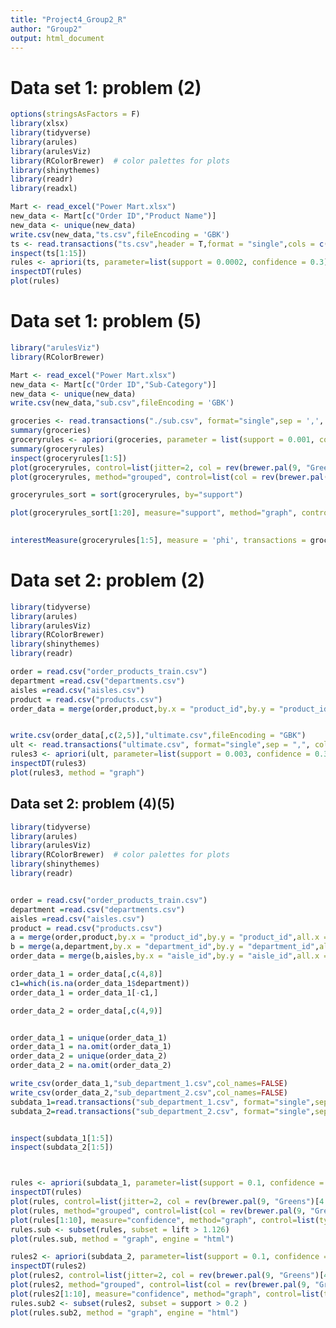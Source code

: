 ---
title: "Project4_Group2_R"
author: "Group2"
output: html_document
---

# Data set 1: problem (2)
```{r}
options(stringsAsFactors = F)
library(xlsx)
library(tidyverse)
library(arules)
library(arulesViz)
library(RColorBrewer)  # color palettes for plots
library(shinythemes)   
library(readr)
library(readxl)

Mart <- read_excel("Power Mart.xlsx")
new_data <- Mart[c("Order ID","Product Name")]
new_data <- unique(new_data)
write.csv(new_data,"ts.csv",fileEncoding = 'GBK')
ts <- read.transactions("ts.csv",header = T,format = "single",cols = c(2,3),sep = ",")
inspect(ts[1:15])
rules <- apriori(ts, parameter=list(support = 0.0002, confidence = 0.3))
inspectDT(rules)
plot(rules)
```

# Data set 1: problem (5)
```{r}
library("arulesViz")
library(RColorBrewer)

Mart <- read_excel("Power Mart.xlsx")
new_data <- Mart[c("Order ID","Sub-Category")]
new_data <- unique(new_data)
write.csv(new_data,"sub.csv",fileEncoding = 'GBK')

groceries <- read.transactions("./sub.csv", format="single",sep = ',', col = c(2,3))
summary(groceries)
groceryrules <- apriori(groceries, parameter = list(support = 0.001, confidence = 0.5, minlen = 1))
summary(groceryrules)
inspect(groceryrules[1:5])
plot(groceryrules, control=list(jitter=2, col = rev(brewer.pal(9, "Greens")[4:9])),shading = "lift")
plot(groceryrules, method="grouped", control=list(col = rev(brewer.pal(9, "Greens")[4:9])))

groceryrules_sort = sort(groceryrules, by="support")

plot(groceryrules_sort[1:20], measure="support", method="graph", control=list(type="items"), shading = "lift")

  
interestMeasure(groceryrules[1:5], measure = 'phi', transactions = groceries)

```

# Data set 2: problem (2)
```{r}
library(tidyverse)
library(arules)
library(arulesViz)
library(RColorBrewer) 
library(shinythemes)  
library(readr)

order = read.csv("order_products_train.csv")
department =read.csv("departments.csv")
aisles =read.csv("aisles.csv")
product = read.csv("products.csv")
order_data = merge(order,product,by.x = "product_id",by.y = "product_id",all.x = TRUE,all.y = FALSE)


write.csv(order_data[,c(2,5)],"ultimate.csv",fileEncoding = "GBK")
ult <- read.transactions("ultimate.csv", format="single",sep = ",", col = c(2,3))
rules3 <- apriori(ult, parameter=list(support = 0.003, confidence = 0.3))
inspectDT(rules3)
plot(rules3, method = "graph")
```


## Data set 2: problem (4)(5)
```{r}
library(tidyverse)
library(arules)
library(arulesViz)
library(RColorBrewer)  # color palettes for plots
library(shinythemes)   
library(readr)


order = read.csv("order_products_train.csv")
department =read.csv("departments.csv")
aisles =read.csv("aisles.csv")
product = read.csv("products.csv")
a = merge(order,product,by.x = "product_id",by.y = "product_id",all.x = TRUE,all.y = FALSE)
b = merge(a,department,by.x = "department_id",by.y = "department_id",all.x = TRUE,all.y = FALSE)
order_data = merge(b,aisles,by.x = "aisle_id",by.y = "aisle_id",all.x = TRUE,all.y = FALSE)

order_data_1 = order_data[,c(4,8)]
c1=which(is.na(order_data_1$department))
order_data_1 = order_data_1[-c1,]

order_data_2 = order_data[,c(4,9)]


order_data_1 = unique(order_data_1)
order_data_1 = na.omit(order_data_1)
order_data_2 = unique(order_data_2)
order_data_2 = na.omit(order_data_2)

write_csv(order_data_1,"sub_department_1.csv",col_names=FALSE)
write_csv(order_data_2,"sub_department_2.csv",col_names=FALSE)
subdata_1=read.transactions("sub_department_1.csv", format="single",sep = ",", col = c(1,2))
subdata_2=read.transactions("sub_department_2.csv", format="single",sep = ",", col = c(1,2))


inspect(subdata_1[1:5])
inspect(subdata_2[1:5])



rules <- apriori(subdata_1, parameter=list(support = 0.1, confidence = 0.4))
inspectDT(rules)
plot(rules, control=list(jitter=2, col = rev(brewer.pal(9, "Greens")[4:9])),shading = "lift")
plot(rules, method="grouped", control=list(col = rev(brewer.pal(9, "Greens")[4:9])))
plot(rules[1:10], measure="confidence", method="graph", control=list(type="items"), shading = "lift")
rules.sub <- subset(rules, subset = lift > 1.126)
plot(rules.sub, method = "graph", engine = "html")

rules2 <- apriori(subdata_2, parameter=list(support = 0.1, confidence = 0.4))
inspectDT(rules2)
plot(rules2, control=list(jitter=2, col = rev(brewer.pal(9, "Greens")[4:9])),shading = "lift")
plot(rules2, method="grouped", control=list(col = rev(brewer.pal(9, "Greens")[4:9])))
plot(rules2[1:10], measure="confidence", method="graph", control=list(type="items"), shading = "lift")
rules.sub2 <- subset(rules2, subset = support > 0.2 )
plot(rules.sub2, method = "graph", engine = "html")
```


